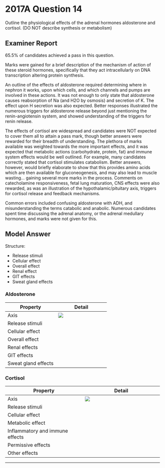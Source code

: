 # 2017A Question 14 

Outline the physiological effects of the adrenal hormones aldosterone and cortisol. (DO NOT describe synthesis or metabolism)


## Examiner Report

65.5% of candidates achieved a pass in this question.


Marks were gained for a brief description of the mechanism of action of these steroid
hormones, specifically that they act intracellularly on DNA transcription altering protein
synthesis.


An outline of the effects of aldosterone required determining where in nephron it works, upon
which cells, and which channels and pumps are involved in these actions. It was not enough to
only state that aldosterone causes reabsorption of Na (and H2O by osmosis) and secretion of K.
The effect upon H secretion was also expected. Better responses illustrated the numerous
triggers for aldosterone release beyond just mentioning the renin-angiotensin system, and
showed understanding of the triggers for renin release.


The effects of cortisol are widespread and candidates were NOT expected to cover them all to
attain a pass mark, though better answers were rewarded for their breadth of understanding.
The plethora of marks available was weighted towards the more important effects, and it was
expected that metabolic actions (carbohydrate, protein, fat) and immune system effects would
be well outlined. For example, many candidates correctly stated that cortisol stimulates
catabolism. Better answers, however, would briefly elaborate to show that this provides amino
acids which are then available for gluconeogenesis, and may also lead to muscle
wasting... gaining several more marks in the process. Comments on catecholamine
responsiveness, fetal lung maturation, CNS effects were also rewarded, as was an illustration of
the hypothalamic/pituitary axis, triggers for cortisol release and feedback mechanisms.


Common errors included confusing aldosterone with ADH, and misunderstanding the terms
catabolic and anabolic. Numerous candidates spent time discussing the adrenal anatomy, or
the adrenal medullary hormones, and marks were not given for this.


## Model Answer

Structure:

* Release stimuli
* Cellular effect
* Overall effect
* Renal effect
* GIT effects
* Sweat gland effects


### Aldosterone


|Property|Detail|
| -- | -- |
|Axis|<img src="/resources/angiotensin.svg">|
|Release stimuli|<p>- Diurnal variation: Nadir 0000, peak 0800</p><p>- ACTH required for synthesis in adrenal cortex (zona glomerulosa)</p><p>- Angiotensin 2 (major)</p><p>- ↑ [K^+^] (minor)</p>|
|Cellular effect|<p>- Acts via mineralocorticoid receptor, a nuclear transcription factor</p>|
|Overall effect|<p>- ↑ ECF [Na^+^], ↓ [K^+^], ↑ pH, ↑ osmolality</p><p>- Indirect ↑ H~2~O reabsorption via ↑ osmolality → ↑ ADH</p><p>- Negative feedback on renin secretion by physiological effect</p>|
|Renal effects|<p>- Active in cells of connecting tubule and collecting ducts</p><p>- Principal cells: ↑ Na^+^K^+^ATPase production and activity; ↑ ENaC and ROMK activity</p><p>- Type 1 intercalated cells: ↑ H+ ATPase activity</p>|
|GIT effects|<p>- ↑ Na^+^K^+^ATPase and ENaC activity → ↑ Na^+^ and H~2~O reabsorption</p>|
|Sweat gland effects|<p>- ↑ Na^+^K^+^ATPase and ENaC activity → ↑ Na^+^ reabsorption, lower [Na^+^] in sweat</p>|


### Cortisol


|Property|Detail|
| -- | -- |
|Axis|<img src="/resources/cortisol.svg">|
|Release stimuli|<p>- ACTH required for synthesis in adrenal cortex (zona fasciculata)</p><p>- Psychological stress</p><p>- Physical stress: Injury, fracture, surgery, trauma, burns</p><p>- ↓ BGL (sensed by hypothalamus)</p>|
|Cellular effect|<p>- Acts via glucocorticoid receptor, a nuclear transcription factor</p><p>- Affects 25% of the genome</p><p>- Also active at mineralocorticoid receptor, but inactivated by 11β-HSD-2 in epithelia</p>|
|Metabolic effect|<p>- Overall: Mobilise substrate for oxidation or gluconeogenesis</p><p>- In excess: Visceral obesity, metabolic syndrome, proximal myopathy, osteoporosis, skin thinning, moon facies, buffalo hump</p><p>- Carbohydrate: ↑↑ Gluconeogenesis (hepatic, renal), ↓ glycolysis, ↓ glycogenesis</p><p>- Fat: ↑ Subcut fat lipolysis, ↑ visceral fat lipogenesis</p><p>- Protein: ↑ Proteolysis (muscle, bone, skin, fascia)</p>|
|Inflammatory and immune effects|<p>- Overall: ↓ Inflammation, ↓ auto-immunity, ↑ infection, ↓ wound healing</p><p>- Signalling: ↓ Eicosanoids (inhibits PLA2), ↓ some cytokines (e.g. TNFα, IL-1), ↑ other cytokines (e.g. IL-4 by TH2)</p><p>- Cells: ↓ WBC chemotaxis/activation/proliferation, ↑ demargination of neutrophils, lymphopaenia, ↑ RCC, ↑ platelets</p>|
|Permissive effects|<p>- Cardiovascular: On catecholamine vasopressors</p><p>- Respiratory: On catecholamine bronchodilators</p><p>- Metabolic: On calorigenic effects of glucagon and catecholamines in hypothermia</p>|
|Other effects|<p>- CNS: Insomnia, depression, psychosis, impaired learning</p><p>- Renal: Dilatation of afferent arteriole, ↑ GFR, diuresis and natriuresis</p><p>- GIT: Peptic ulceration, pancreatitis</p><p>- Eyes: Cataracts, glaucoma</p><p>- Foetus: Lung surfactant production (given prior to premature delivery)</p>|


--- 

